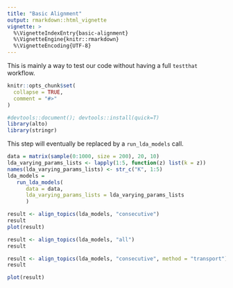 ```yaml
---
title: "Basic Alignment"
output: rmarkdown::html_vignette
vignette: >
  %\VignetteIndexEntry{basic-alignment}
  %\VignetteEngine{knitr::rmarkdown}
  %\VignetteEncoding{UTF-8}
---
```


This is mainly a way to test our code without having a full `testthat` workflow.

```r
knitr::opts_chunk$set(
  collapse = TRUE,
  comment = "#>"
)
```

```r
#devtools::document(); devtools::install(quick=T)
library(alto)
library(stringr)
```

This step will eventually be replaced by a `run_lda_models` call.

```r
data = matrix(sample(0:1000, size = 200), 20, 10)
lda_varying_params_lists <- lapply(1:5, function(z) list(k = z))
names(lda_varying_params_lists) <- str_c("K", 1:5)
lda_models =
   run_lda_models(
      data = data,
      lda_varying_params_lists = lda_varying_params_lists
      )
```

```r
result <- align_topics(lda_models, "consecutive")
result
plot(result)
```

```r
result <- align_topics(lda_models, "all")
result
```

```r
result <- align_topics(lda_models, "consecutive", method = "transport")
result
```

```r
plot(result)
```

